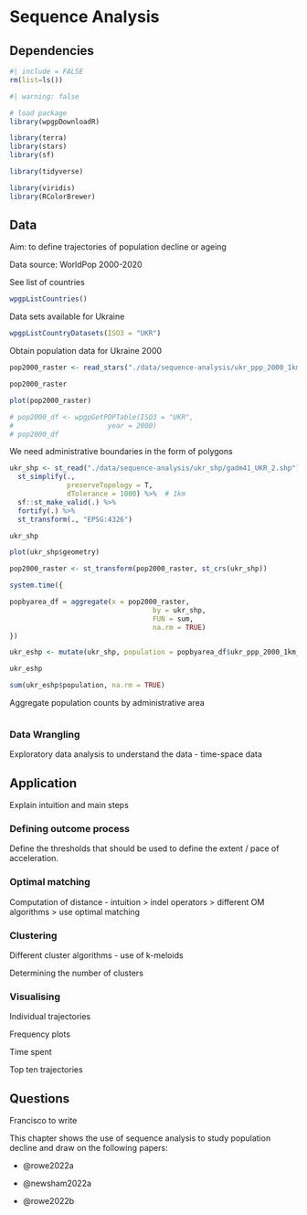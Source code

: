 # Sequence Analysis {#sec-chp4}

## Dependencies

```r
#| include = FALSE
rm(list=ls())
```


```r
#| warning: false

# load package
library(wpgpDownloadR)

library(terra)
library(stars)
library(sf)

library(tidyverse)

library(viridis)
library(RColorBrewer)


```

## Data

Aim: to define trajectories of population decline or ageing

Data source: WorldPop 2000-2020

See list of countries 
```r
wpgpListCountries()
```
Data sets available for Ukraine
```r
wpgpListCountryDatasets(ISO3 = "UKR")
```
Obtain population data for Ukraine 2000
```r
pop2000_raster <- read_stars("./data/sequence-analysis/ukr_ppp_2000_1km_Aggregated.tif")

pop2000_raster

plot(pop2000_raster)
```



```r
# pop2000_df <- wpgpGetPOPTable(ISO3 = "UKR", 
#                       year = 2000)
# pop2000_df
```

We need administrative boundaries in the form of polygons

```r
ukr_shp <- st_read("./data/sequence-analysis/ukr_shp/gadm41_UKR_2.shp") %>% 
  st_simplify(., 
              preserveTopology = T,
              dTolerance = 1000) %>%  # 1km
  sf::st_make_valid(.) %>% 
  fortify(.) %>% 
  st_transform(., "EPSG:4326")

ukr_shp
```

```r
plot(ukr_shp$geometry)
```




```r
pop2000_raster <- st_transform(pop2000_raster, st_crs(ukr_shp))
```


```r
system.time({

popbyarea_df = aggregate(x = pop2000_raster, 
                                   by = ukr_shp, 
                                   FUN = sum, 
                                   na.rm = TRUE) 
})

```


```r
ukr_eshp <- mutate(ukr_shp, population = popbyarea_df$ukr_ppp_2000_1km_Aggregated.tif)

ukr_eshp

sum(ukr_eshp$population, na.rm = TRUE)
```





Aggregate population counts by administrative area
```r

```








### Data Wrangling

Exploratory data analysis to understand the data - time-space data

## Application

Explain intuition and main steps

### Defining outcome process

Define the thresholds that should be used to define the extent / pace of acceleration.

### Optimal matching

Computation of distance - intuition \> indel operators \> different OM algorithms \> use optimal matching

### Clustering

Different cluster algorithms - use of k-meloids

Determining the number of clusters

### Visualising

Individual trajectories

Frequency plots

Time spent

Top ten trajectories

## Questions

Francisco to write

This chapter shows the use of sequence analysis to study population decline and draw on the following papers:

-   @rowe2022a

-   @newsham2022a

-   @rowe2022b
